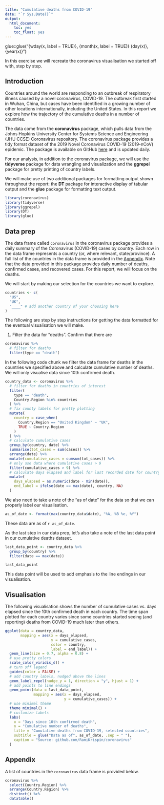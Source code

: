 ```yaml
---
title: "Cumulative deaths from COVID-19"
date: "`r Sys.Date()`"
output: 
  html_document: 
    toc: yes
    toc_float: yes
---
```


glue::glue("{wday(x, label = TRUE)}, {month(x, label = TRUE)} {day(x)}, {year(x)} ")


In this exercise we will recreate the coronavirus visualisation we started off with, step by step.

## Introduction

Countries around the world are responding to an outbreak of respiratory illness caused by a novel coronavirus, COVID-19. The outbreak first started in Wuhan, China, but cases have been identified in a growing number of other locations internationally, including the United States. In this report we explore how the trajectory of the cumulative deaths in a number of countries.

The data come from the **coronavirus** package, which pulls data from the Johns Hopkins University Center for Systems Science and Engineering (JHU CCSE) Coronavirus repository. The coronavirus package provides a tidy format dataset of the 2019 Novel Coronavirus COVID-19 (2019-nCoV) epidemic. The package is available on GitHub [here](https://github.com/RamiKrispin/coronavirus) and is updated daily.

For our analysis, in addition to the coronavirus package, we will use the **tidyverse** package for data wrangling and visualization and the **ggrepel** package for pretty printing of country labels.

We will make use of two additional packages for formatting output shown throughout the report: the **DT** package for interactive display of tabular output and the **glue** package for formatting text output.

```r
library(coronavirus)
library(tidyverse)
library(ggrepel)
library(DT)
library(glue)
```

## Data prep

The data frame called `coronavirus` in the coronavirus package provides a daily summary of the Coronavirus (COVID-19) cases by country. Each row in the data frame represents a country (or, where relevant, state/province). A full list of the countries in the data frame is provided in the [Appendix]. Note that the data provided in this package provides daily number of deaths, confirmed cases, and recovered cases. For this report, we will focus on the deaths. 

We will start by making our selection for the countries we want to explore.

```r
countries <- c(
  "US",
  "UK",
  "____" # add another country of your choosing here
)
```

The following are step by step instructions for getting the data formatted for the eventual visualisation we will make.

1. Filter the data for "deaths". Confirm that there are 

```r
coronavirus %>%
  # filter for deaths
  filter(type == "death")
```


In the following code chunk we filter the data frame for deaths in the countries we specified above and calculate cumulative number of deaths. We will only visualise data since 10th confirmed death. 

```r
country_data <- coronavirus %>%
  # filter for deaths in countries of interest
  filter(
    type == "death",
    Country.Region %in% countries
  ) %>%
  # fix county labels for pretty plotting
  mutate(
    country = case_when(
      Country.Region == "United Kingdom" ~ "UK",
      TRUE ~ Country.Region
    )
  ) %>%
  # calculate cumulative cases
  group_by(country, date) %>%
  summarise(tot_cases = sum(cases)) %>%
  arrange(date) %>%
  mutate(cumulative_cases = cumsum(tot_cases)) %>%
  # only use data where cumulative cases > 9
  filter(cumulative_cases > 9) %>%
  # calculate days elapsed and label for last recorded date for country
  mutate(
    days_elapsed = as.numeric(date - min(date)),
    end_label = ifelse(date == max(date), country, NA)
  )
```

We also need to take a note of the "as of date" for the data so that we can properly label our visualisation.

```r
as_of_date <- format(max(country_data$date), "%A, %B %e, %Y")
```

These data are as of `r as_of_date`.

As the last step in our data prep, let's also take a note of the last data point in our cumulative deaths dataset.

```r
last_data_point <- country_data %>%
  group_by(country) %>%
  filter(date == max(date))

last_data_point
```

This data point will be used to add emphasis to the line endings in our visualisation.

## Visualisation

The following visualisation shows the number of cumulative cases vs. days elapsed since the 10th confirmed death in each country. The time span plotted for each country varies since some countries started seeing (and reporting) deaths from COVID-19 much later than others.

```r
ggplot(data = country_data, 
       mapping = aes(x = days_elapsed, 
                     y = cumulative_cases, 
                     color = country, 
                     label = end_label)) +
  geom_line(size = 0.7, alpha = 0.8) +
  # use pretty colors
  scale_color_viridis_d() +
  # turn off legend
  guides(color = FALSE) +
  # add country labels, nudged above the lines
  geom_label_repel(nudge_y = 1, direction = "y", hjust = 1) + 
  # add points to line endings
  geom_point(data = last_data_point, 
             mapping = aes(x = days_elapsed, 
                           y = cumulative_cases)) +
  # use minimal theme
  theme_minimal() +
  # customize labels
  labs(
    x = "Days since 10th confirmed death",
    y = "Cumulative number of deaths",
    title = "Cumulative deaths from COVID-19, selected countries",
    subtitle = glue("Data as of", as_of_date, .sep = " "),
    caption = "Source: github.com/RamiKrispin/coronavirus"
  )
```

## Appendix

A list of countries in the `coronavirus` data frame is provided below.

```r
coronavirus %>%
  select(Country.Region) %>%
  arrange(Country.Region) %>%
  distinct() %>%
  datatable()
```
